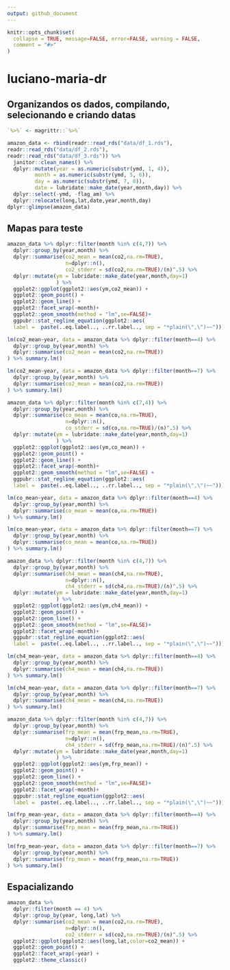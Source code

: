 ```yaml
---
output: github_document
---
```


<!-- README.md is generated from README.Rmd. Please edit that file -->

```r
knitr::opts_chunk$set(
  collapse = TRUE, message=FALSE, error=FALSE, warning = FALSE,
  comment = "#>"
)
```

# luciano-maria-dr

## Organizandos os dados, compilando, selecionando e criando datas

```r
`%>%` <- magrittr::`%>%`

amazon_data <- rbind(readr::read_rds("data/df_1.rds"),
readr::read_rds("data/df_2.rds"),
readr::read_rds("data/df_3.rds")) %>%
  janitor::clean_names() %>%
  dplyr::mutate(year = as.numeric(substr(ymd, 1, 4)),
         month = as.numeric(substr(ymd, 5, 6)),
         day = as.numeric(substr(ymd, 7, 8)),
         date = lubridate::make_date(year,month,day)) %>%
  dplyr::select(-ymd, -flag_am) %>%
  dplyr::relocate(long,lat,date,year,month,day)
dplyr::glimpse(amazon_data)
```

## Mapas para teste

```r
amazon_data %>% dplyr::filter(month %in% c(4,7)) %>% 
  dplyr::group_by(year,month) %>% 
  dplyr::summarise(co2_mean = mean(co2,na.rm=TRUE),
                   n=dplyr::n(),
                   co2_stderr = sd(co2,na.rm=TRUE)/(n)^.5) %>% 
  dplyr::mutate(ym = lubridate::make_date(year,month,day=1)
                ) %>% 
  ggplot2::ggplot(ggplot2::aes(ym,co2_mean)) +
  ggplot2::geom_point() +
  ggplot2::geom_line() +
  ggplot2::facet_wrap(~month)+
  ggplot2::geom_smooth(method = "lm",se=FALSE)+
  ggpubr::stat_regline_equation(ggplot2::aes(
  label =  paste(..eq.label.., ..rr.label.., sep = "*plain(\",\")~~")))
```


```r
lm(co2_mean~year, data = amazon_data %>% dplyr::filter(month==4) %>% 
  dplyr::group_by(year,month) %>% 
  dplyr::summarise(co2_mean = mean(co2,na.rm=TRUE))
) %>% summary.lm()
```


```r
lm(co2_mean~year, data = amazon_data %>% dplyr::filter(month==7) %>% 
  dplyr::group_by(year,month) %>% 
  dplyr::summarise(co2_mean = mean(co2,na.rm=TRUE))
) %>% summary.lm()
```
```r
amazon_data %>% dplyr::filter(month %in% c(7,4)) %>% 
  dplyr::group_by(year,month) %>% 
  dplyr::summarise(co_mean = mean(co,na.rm=TRUE),
                   n=dplyr::n(),
                   co_stderr = sd(co,na.rm=TRUE)/(n)^.5) %>% 
  dplyr::mutate(ym = lubridate::make_date(year,month,day=1)
                ) %>% 
  ggplot2::ggplot(ggplot2::aes(ym,co_mean)) +
  ggplot2::geom_point() +
  ggplot2::geom_line() +
  ggplot2::facet_wrap(~month)+
  ggplot2::geom_smooth(method = "lm",se=FALSE) +
  ggpubr::stat_regline_equation(ggplot2::aes(
  label =  paste(..eq.label.., ..rr.label.., sep = "*plain(\",\")~~")))
```


```r
lm(co_mean~year, data = amazon_data %>% dplyr::filter(month==4) %>% 
  dplyr::group_by(year,month) %>% 
  dplyr::summarise(co_mean = mean(co,na.rm=TRUE))
) %>% summary.lm()
```

```r
lm(co_mean~year, data = amazon_data %>% dplyr::filter(month==7) %>% 
  dplyr::group_by(year,month) %>% 
  dplyr::summarise(co_mean = mean(co,na.rm=TRUE))
) %>% summary.lm()
```

```r
amazon_data %>% dplyr::filter(month %in% c(4,7)) %>% 
  dplyr::group_by(year,month) %>% 
  dplyr::summarise(ch4_mean = mean(ch4,na.rm=TRUE),
                   n=dplyr::n(),
                   ch4_stderr = sd(ch4,na.rm=TRUE)/(n)^.5) %>% 
  dplyr::mutate(ym = lubridate::make_date(year,month,day=1)
                ) %>% 
  ggplot2::ggplot(ggplot2::aes(ym,ch4_mean)) +
  ggplot2::geom_point() +
  ggplot2::geom_line() +
  ggplot2::geom_smooth(method = "lm",se=FALSE)+
  ggplot2::facet_wrap(~month)+
  ggpubr::stat_regline_equation(ggplot2::aes(
  label =  paste(..eq.label.., ..rr.label.., sep = "*plain(\",\")~~")))
```


```r
lm(ch4_mean~year, data = amazon_data %>% dplyr::filter(month==4) %>% 
  dplyr::group_by(year,month) %>% 
  dplyr::summarise(ch4_mean = mean(ch4,na.rm=TRUE))
) %>% summary.lm()
```

```r
lm(ch4_mean~year, data = amazon_data %>% dplyr::filter(month==7) %>% 
  dplyr::group_by(year,month) %>% 
  dplyr::summarise(ch4_mean = mean(ch4,na.rm=TRUE))
) %>% summary.lm()
```

```r
amazon_data %>% dplyr::filter(month %in% c(4,7)) %>% 
  dplyr::group_by(year,month) %>% 
  dplyr::summarise(frp_mean = mean(frp_mean,na.rm=TRUE),
                   n=dplyr::n(),
                   ch4_stderr = sd(frp_mean,na.rm=TRUE)/(n)^.5) %>% 
  dplyr::mutate(ym = lubridate::make_date(year,month,day=1)
                ) %>% 
  ggplot2::ggplot(ggplot2::aes(ym,frp_mean)) +
  ggplot2::geom_point() +
  ggplot2::geom_line() +
  ggplot2::geom_smooth(method = "lm",se=FALSE)+
  ggplot2::facet_wrap(~month)+
  ggpubr::stat_regline_equation(ggplot2::aes(
  label =  paste(..eq.label.., ..rr.label.., sep = "*plain(\",\")~~")))
```


```r
lm(frp_mean~year, data = amazon_data %>% dplyr::filter(month==4) %>% 
  dplyr::group_by(year,month) %>% 
  dplyr::summarise(frp_mean = mean(frp_mean,na.rm=TRUE))
) %>% summary.lm()
```

```r
lm(frp_mean~year, data = amazon_data %>% dplyr::filter(month==7) %>% 
  dplyr::group_by(year,month) %>% 
  dplyr::summarise(frp_mean = mean(frp_mean,na.rm=TRUE))
) %>% summary.lm()
```
## Espacializando

```r
amazon_data %>%
  dplyr::filter(month == 4) %>% 
  dplyr::group_by(year, long,lat) %>% 
  dplyr::summarise(co2_mean = mean(co2,na.rm=TRUE),
                   n=dplyr::n(),
                   co2_stderr = sd(co2,na.rm=TRUE)/(n)^.5) %>% 
  ggplot2::ggplot(ggplot2::aes(long,lat,color=co2_mean)) +
  ggplot2::geom_point() +
  ggplot2::facet_wrap(~year) +
  ggplot2::theme_classic()
```




